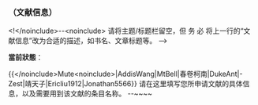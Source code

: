 === （文献信息） ===
<!<noinclude><nowiki></noinclude>--<noinclude></nowiki></noinclude> 请将主题/标题栏留空，但 务 必 将上一行的“文献信息”改为合适的描述，如书名、文章标题等。 -->
;'''當前狀態'''：{{Status|處理中<!<noinclude><nowiki></noinclude>--<noinclude></nowiki></noinclude>on hold、done -->}}
{{<noinclude><nowiki></noinclude>Mute<noinclude></nowiki></noinclude>|AddisWang|MtBell|春卷柯南|DukeAnt|-Zest|靖天子|Ericliu1912|Jonathan5566}}
请在这里填写您所申请文献的具体信息，以及需要用到该文献的条目名称。
--~<includeonly>~~</includeonly>~
<noinclude>{{documentation|content=

该模板用于在[[Wikipedia:维基百科图书馆/寻求资源]]快速填写文献传递的申请。

}}</noinclude>